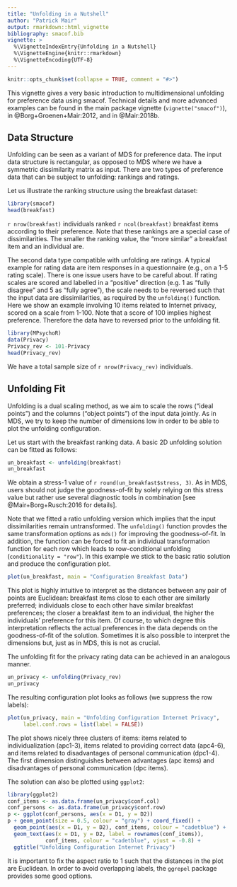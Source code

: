 ```yaml
---
title: "Unfolding in a Nutshell"
author: "Patrick Mair"
output: rmarkdown::html_vignette
bibliography: smacof.bib
vignette: >
  %\VignetteIndexEntry{Unfolding in a Nutshell}
  %\VignetteEngine{knitr::rmarkdown}
  %\VignetteEncoding{UTF-8}
---
```


```r
knitr::opts_chunk$set(collapse = TRUE, comment = "#>")
```

This vignette gives a very basic introduction to multidimensional unfolding for preference data using smacof. Technical details and more advanced examples can be found in the main package vignette (`vignette("smacof")`), in @Borg+Groenen+Mair:2012, and in @Mair:2018b. 


## Data Structure
Unfolding can be seen as a variant of MDS for preference data. The input data structure is rectangular, as opposed to MDS where we have a symmetric dissimilarity matrix as input. There are two types of preference data that can be subject to unfolding: rankings and ratings. 

Let us illustrate the ranking structure using the breakfast dataset: 

```r
library(smacof)
head(breakfast)
```
``r nrow(breakfast)`` individuals ranked ``r ncol(breakfast)`` breakfast items according to their preference. Note that these rankings are a special case of dissimilarities. The smaller the ranking value, the "more similar" a breakfast item and an individual are. 

The second data type compatible with unfolding are ratings. A typical example for rating data are item responses in a questionnaire (e.g., on a 1-5 rating scale). There is one issue users have to be careful about. If rating scales are 
scored and labelled in a "positive" direction (e.g. 1 as "fully disagree" and 5 as "fully agree"), the scale needs to be reversed such that the input data are dissimilarities, as required by the `unfolding()` function. Here we show an example involving 10 items related to Internet privacy, scored on a scale from 1-100. 
Note that a score of 100 implies highest preference. Therefore the data have to reversed prior to the unfolding fit.

```r
library(MPsychoR)
data(Privacy)
Privacy_rev <- 101-Privacy
head(Privacy_rev)
```

We have a total sample size of ``r nrow(Privacy_rev)`` individuals. 

## Unfolding Fit 
Unfolding is a dual scaling method, as we aim to scale the rows ("ideal points") and the columns ("object points") of the input data jointly. As in MDS, we try to keep the number of dimensions low in order to be able to plot the unfolding configuration. 

Let us start with the breakfast ranking data. A basic 2D unfolding solution can be fitted as follows: 

```r
un_breakfast <- unfolding(breakfast)
un_breakfast
```

We obtain a stress-1 value of ``r round(un_breakfast$stress, 3)``. As in MDS, users should not judge the goodness-of-fit by solely relying on this stress value but rather use several diagnostic tools in combination [see @Mair+Borg+Rusch:2016 for details]. 

Note that we fitted a ratio unfolding version which implies that the input dissimilarities remain untransformed. The `unfolding()` function provdes the same transformation options as `mds()` for improving the goodness-of-fit. In addition, the function can be forced to fit an individual transformation function for each row which leads to row-conditional unfolding (`conditionality = "row"`). In this example we stick to the basic ratio solution and produce the configuration plot. 

```r
plot(un_breakfast, main = "Configuration Breakfast Data")
```

This plot is highly intuitive to interpret as the distances between any pair of points are Euclidean: breakfast items close to each other are similarly preferred; individuals close to each other have similar breakfast preferences; the closer a breakfast item to an individual, the higher the individuals' preference for this item. Of course, to which degree this interpretation reflects the actual preferences in the data depends on the goodness-of-fit of the solution.
Sometimes it is also possible to interpret the dimensions but, just as in MDS, this is not as crucial.

The unfolding fit for the privacy rating data can be achieved in an analogous manner. 

```r
un_privacy <- unfolding(Privacy_rev)
un_privacy
```

The resulting configuration plot looks as follows (we suppress the row labels): 

```r
plot(un_privacy, main = "Unfolding Configuration Internet Privacy", 
     label.conf.rows = list(label = FALSE))
```

The plot shows nicely three clusters of items: items related to individualization (apc1-3), items related to providing correct data (apc4-6), and items related to disadvantages of personal communication (dpc1-4). The first dimension distinguishes between advantages (apc items) and disadvantages of personal communication (dpc items).

The solution can also be plotted using `ggplot2`:

```r
library(ggplot2)
conf_items <- as.data.frame(un_privacy$conf.col)
conf_persons <- as.data.frame(un_privacy$conf.row)
p <- ggplot(conf_persons, aes(x = D1, y = D2)) 
p + geom_point(size = 0.5, colour = "gray") + coord_fixed() + 
  geom_point(aes(x = D1, y = D2), conf_items, colour = "cadetblue") + 
  geom_text(aes(x = D1, y = D2, label = rownames(conf_items)), 
            conf_items, colour = "cadetblue", vjust = -0.8) + 
  ggtitle("Unfolding Configuration Internet Privacy")
```

It is important to fix the aspect ratio to 1 such that the distances in the plot are Euclidean.
In order to avoid overlapping labels, the `ggrepel` package provides some good options. 